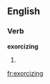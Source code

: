 
==English==

===Verb===
'''exorcizing'''

# {{present participle of|[[exorcize]]}}

[[fr:exorcizing]]
